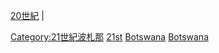 {{Portal|波札那}}

[[:Category:依年份劃分的20世紀波札那|20世紀]] |
{{Commons category|Botswana in the 21st century}}

[[Category:21世紀波札那|Category:21世紀波札那]]
[[Category:依年份劃分的波札那|21st]]
[[Category:依年份劃分的21世紀非洲|Botswana]]
[[Category:依年份劃分的21世紀各國|Botswana]]